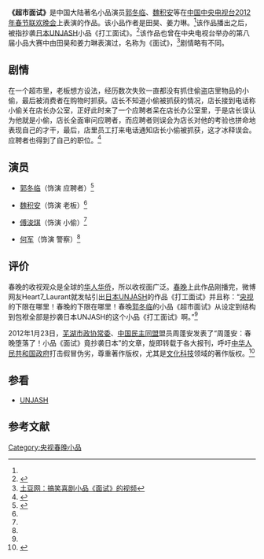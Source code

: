 '''《超市面试》'''是中国大陆著名小品演员[[郭冬临|郭冬临]]、[[魏积安|魏积安]]等在[[中国中央电视台|中国中央电视台]][[2012年中国中央电视台春节联欢晚会|2012年春节联欢晚会]]上表演的作品。该小品作者是田昊、姜力琳。<ref name="webTengxun"/>该作品播出之后，被指抄袭[[日本|日本]][[UNJASH|UNJASH]]小品《打工面试》。<ref name="webfenghuang">{{cite web |url=http://ent.ifeng.com/tv/special/chunwan/dujiabaodao/detail_2012_01/23/12126978_0.shtml|title=郭冬临小品被指抄袭日本UNJASH小品《打工面试》|access-date=2012-01-24|date=2012-01-23|work=凤凰网}}</ref>该作品也曾在中央电视台举办的第八届小品大赛中由田昊和姜力琳表演过，名称为《面试》，<ref>[http://www.tudou.com/programs/view/yQMcBeCedoE/?resourceId=0_06_02_99?fr=1 土豆网：搞笑喜剧小品《面试》的视频]</ref>剧情略有不同。

== 剧情 ==
在一个超市里，老板想方设法，经历数次失败一直都没有抓住偷盗店里物品的小偷，最后被消费者在购物时抓获。店长不知道小偷被抓获的情况，店长接到电话称小偷关在店长办公室，正好此时来了一个应聘者呆在店长办公室里，于是店长误认为他就是小偷，店长全面审问应聘者，而应聘者则误会为店长对他的考验也拼命地表现自己的才干，最后，店里员工打来电话通知店长小偷被抓获，这才冰释误会。应聘者也得到了自己的职位。<ref name="webXinhua">{{cite web|url=http://news.xinhuanet.com/society/2012-01/24/c_111459199.htm|title=郭冬临春晚小品被指抄袭 网友贴出《面试》日本版|access-date=2012-01-24|date=2012-01-24|work=新华网}}{{dead link|date=2018年4月 |bot=InternetArchiveBot |fix-attempted=yes }}</ref>

== 演员 ==
*[[郭冬临|郭冬临]]（饰演 应聘者）<ref name="webTengxun">{{cite web |url=http://v.qq.com/play/9oTSOTPRg3H.html|title=郭冬临 魏积安 傅浚琪 何军 小品《超市面试》|access-date=2012-01-24|date=2012-01-24|work=腾讯网}}</ref>

*[[魏积安|魏积安]]（饰演 老板）<ref name="webTengxun"/>

*[[傅浚琪|傅浚琪]]（饰演 小偷）<ref name="webTengxun"/>

*[[何军|何军]]（饰演 警察）<ref name="webTengxun"/>

== 评价 ==
春晚的收视观众是全球的[[华人|华人]][[华侨|华侨]]，所以收视面广泛。[[2012年中国中央电视台春节联欢晚会|春晚]]上此作品刚播完，微博网友Heart7_Laurant就发帖引出[[日本|日本]][[UNJASH|UNJASH]]的作品《打工面试》并且称：“[[中国中央电视台|央视]]的下限在哪里！春晚的下限在哪里！春晚[[郭冬临|郭冬临]]的小品《超市面试》从设定到结构到包袱全部是抄袭日本UNJASH的这个小品《打工面试》啊。”<ref name="webfenghuang"/>

2012年1月23日，[[芜湖市|芜湖市]][[中国人民政治协商会议|政协常委]]、[[中国民主同盟|中国民主同盟]]盟员周蓬安发表了“周蓬安：春晚堕落了！小品《面试》竟抄袭日本”的文章，旋即转载于各大报刊，呼吁[[中华人民共和国政府|中华人民共和国政府]]打击假冒伪劣，尊重著作版权，尤其是[[文化|文化]][[科技|科技]]领域的著作版权。<ref name="Rujia">{{cite web |url=http://www.sccsbbs.com/a/yingshi/19465.html|title=周蓬安:春晚堕落了！小品《面试》竟抄袭日本|access-date=2012-01-24|date=2012-01-23|work=儒家经济文化网}}</ref>

== 参看 ==
* [[UNJASH|UNJASH]]

==参考文献==
<div class="references-small">
<references></references>
</div>

[[Category:央视春晚小品|Category:央视春晚小品]]